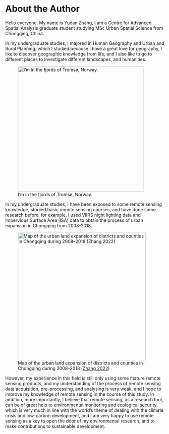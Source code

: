 # About the Author {.unnumbered}

Hello everyone. My name is Yudan Zhang, I am a Centre for Advanced Spatial Analysis graduate student studying MSc Urban Spatial Science from Chongqing, China.

In my undergraduate studies, I majored in Human Geography and Urban and Rural Planning, which I studied because I have a great love for geography, I like to discover geographic knowledge from life, and I also like to go to different places to investigate different landscapes, and humanities.

![I'm in the fjords of Tromsø, Norway.](images/Author.jpg){width="398"}

In my undergraduate studies, I have been exposed to some remote sensing knowledge, studied basic remote sensing courses, and have done some research before, for example, I used VIIRS night lighting data and Impervious Surface Area (ISA) data to obtain the process of urban expansion in Chongqing from 2008-2018.

![Map of the urban land expansion of districts and counties in Chongqing during 2008--2018 ([Zhang 2022](https://www.mdpi.com/1660-4601/19/13/7792))](images/ijerph-19-07792-g007.jpg){width="405"}

However, my experience in this field is still only using some mature remote sensing products, and my understanding of the process of remote sensing data acquisition, pre-processing, and analysing is very weak, and I hope to improve my knowledge of remote sensing in the course of this study. In addition, more importantly, I believe that remote sensing, as a research tool, can be of great help to environmental monitoring and ecological security, which is very much in line with the world's theme of dealing with the climate crisis and low-carbon development, and I am very happy to use remote sensing as a key to open the door of my environmental research, and to make contributions to sustainable development.
